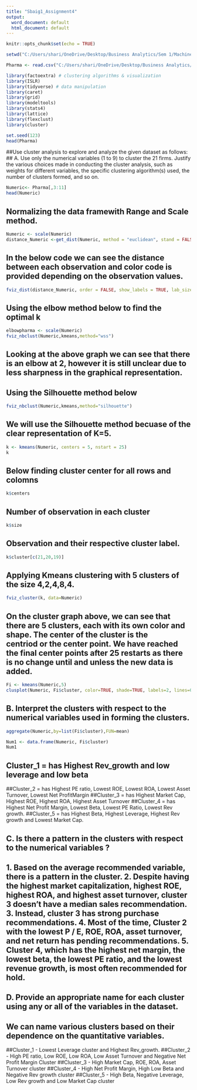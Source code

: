 ---
title: "Sbaig1_Assignment4"
output:
  word_document: default
  html_document: default
---

```{r setup, include=FALSE}
knitr::opts_chunk$set(echo = TRUE)
```

```{r}
setwd("C:/Users/shari/OneDrive/Desktop/Business Analytics/Sem 1/Machine Learning/ML_Assignment4")

Pharma <- read.csv("C:/Users/shari/OneDrive/Desktop/Business Analytics/Sem 1/Machine Learning/ML_Assignment4/Pharmaceuticals.csv")
```



```{r}
library(factoextra) # clustering algorithms & visualization
library(ISLR)
library(tidyverse) # data manipulation
library(caret)
library(grid)
library(modeltools)
library(stats4)
library(lattice)
library(flexclust)
library(cluster)
```


```{r}
set.seed(123)
head(Pharma)
```


##Use cluster analysis to explore and analyze the given dataset as follows:
## A. Use only the numerical variables (1 to 9) to cluster the 21 firms. Justify the various choices made in conducting the cluster analysis, such as weights for different variables, the specific clustering algorithm(s) used, the number of clusters formed, and so on.  

```{r}
Numeric<- Pharma[,3:11]
head(Numeric)
```

## Normalizing the data framewith Range and Scale method.

```{r}
Numeric <- scale(Numeric)
distance_Numeric <-get_dist(Numeric, method = "euclidean", stand = FALSE)
```

## In the below code we can see the distance between each observation and color code is provided depending on the observation values.


```{r}
fviz_dist(distance_Numeric, order = FALSE, show_labels = TRUE, lab_size = NULL, gradient = list(low = "red", mid = "white", high = "blue"))
```

## Using the elbow method below to find the optimal k
```{r}
elbowpharma <- scale(Numeric)
fviz_nbclust(Numeric,kmeans,method="wss")
```


## Looking at the above graph we can see that there is an elbow at 2, however it is still unclear due to less sharpness in the graphical representation.

## Using the Silhouette method below 

```{r}
fviz_nbclust(Numeric,kmeans,method="silhouette")
```

## We will use the Silhouette method becuase of the clear representation of K=5.

```{r}
k <- kmeans(Numeric, centers = 5, nstart = 25)
k
```

## Below finding cluster center for all rows and colomns

```{r}
k$centers
```

## Number of observation in each cluster

```{r}
k$size
```

## Observation and their respective cluster label.

```{r}
k$cluster[c(21,20,19)]
```

## Applying Kmeans clustering with 5 clusters of the size 4,2,4,8,4.

```{r}
fviz_cluster(k, data=Numeric)
```

## On the cluster graph above, we can see that there are 5 clusters, each with its own color and shape. The center of the cluster is the centriod or the center point. We have reached the final center points after 25 restarts as there is no change until and unless the new data is added.


```{r}
Fi <- kmeans(Numeric,5)
clusplot(Numeric, Fi$cluster, color=TRUE, shade=TRUE, labels=2, lines=0)
```

## B. Interpret the clusters with respect to the numerical variables used in forming the clusters. 


```{r}
aggregate(Numeric,by=list(Fi$cluster),FUN=mean)
```


```{r}
Num1 <- data.frame(Numeric, Fi$cluster)
Num1
```

## Cluster_1 = has Highest Rev_growth and low leverage and low beta
##Cluster_2 = has Highest PE ratio, Lowest ROE, Lowest ROA, Lowest Asset Turnover, Lowest Net ProfitMargin
##Cluster_3 = has Highest Market Cap, Highest ROE, Highest ROA, Highest Asset Turnover
##Cluster_4 = has Highest Net Profit Margin, Lowest Beta, Lowest PE Ratio, Lowest Rev growth.
##Cluster_5 = has Highest Beta, Highest Leverage, Highest Rev growth and Lowest Market Cap.

## C. Is there a pattern in the clusters with respect to the numerical variables ?

##  1. Based on the average recommended variable, there is a pattern in the cluster. 2. Despite having the highest market capitalization, highest ROE, highest ROA, and highest asset turnover, cluster 3 doesn't have a median sales recommendation. 3. Instead, cluster 3 has strong purchase recommendations. 4. Most of the time, Cluster 2 with the lowest P / E, ROE, ROA, asset turnover, and net return has pending recommendations. 5.  Cluster 4, which has the highest net margin, the lowest beta, the lowest PE ratio, and the lowest revenue growth, is most often recommended for hold. 

## D. Provide an appropriate name for each cluster using any or all of the variables in the dataset.

## We can name various clusters based on their dependence on the quantitative variables.
##Cluster_1 - Lowest Leverage cluster and Highest Rev_growth.
##Cluster_2 - High PE ratio, Low ROE, Low ROA, Low Asset Turnover and Negative Net Profit Margin Cluster
##Cluster_3 - High Market Cap, ROE, ROA, Asset Turnover cluster
##Cluster_4 - High Net Profit Margin, High Low Beta and Negative Rev growth cluster
##Cluster_5 - High Beta, Negative Leverage, Low Rev growth and Low Market Cap cluster





